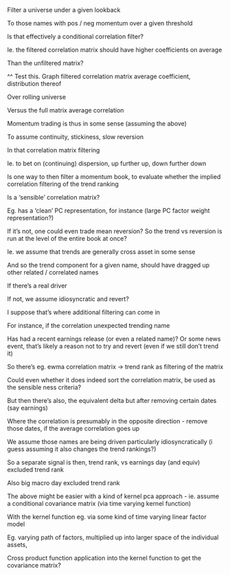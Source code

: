 

Filter a universe under a given lookback

To those names with pos / neg momentum over a given threshold


Is that effectively a conditional correlation filter?

Ie. the filtered correlation matrix should have higher coefficients on average

Than the unfiltered matrix?



^^ Test this. Graph filtered correlation matrix average coefficient, distribution thereof

Over rolling universe

Versus the full matrix average correlation



Momentum trading is thus in some sense (assuming the above)

To assume continuity, stickiness, slow reversion

In that correlation matrix filtering


Ie. to bet on (continuing) dispersion, up further up, down further down



Is one way to then filter a momentum book, to evaluate whether the implied correlation filtering of the trend ranking

Is a 'sensible' correlation matrix?

Eg. has a 'clean' PC representation, for instance (large PC factor weight representation?)



If it's not, one could even trade mean reversion? So the trend vs reversion is run at the level of the entire book at once?

Ie. we assume that trends are generally cross asset in some sense

And so the trend component for a given name, should have dragged up other related / correlated names

If there's a real driver

If not, we assume idiosyncratic and revert?



I suppose that's where additional filtering can come in

For instance, if the correlation unexpected trending name

Has had a recent earnings release (or even a related name)? Or some news event, that's likely a reason not to try and revert (even if we still don't trend it)



So there's eg. ewma correlation matrix -> trend rank as filtering of the matrix

Could even whether it does indeed sort the correlation matrix, be used as the sensible ness criteria?



But then there's also, the equivalent delta but after removing certain dates (say earnings)

Where the correlation is presumably in the opposite direction - remove those dates, if the average correlation goes up

We assume those names are being driven particularly idiosyncratically (i guess assuming it also changes the trend rankings?)



So a separate signal is then, trend rank, vs earnings day (and equiv) excluded trend rank

Also big macro day excluded trend rank





The above might be easier with a kind of kernel pca approach - ie. assume a conditional covariance matrix (via time varying kernel function)

With the kernel function eg. via some kind of time varying linear factor model

Eg. varying path of factors, multiplied up into larger space of the individual assets, 

Cross product function application into the kernel function to get the covariance matrix?